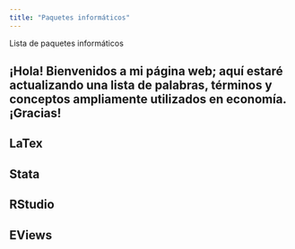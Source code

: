 ```yaml
---
title: "Paquetes informáticos"
---
```


Lista de paquetes informáticos

## ¡Hola! Bienvenidos a mi página web; aquí estaré actualizando una lista de palabras, términos y conceptos ampliamente utilizados en economía. ¡Gracias!

## LaTex

## Stata

## RStudio

## EViews